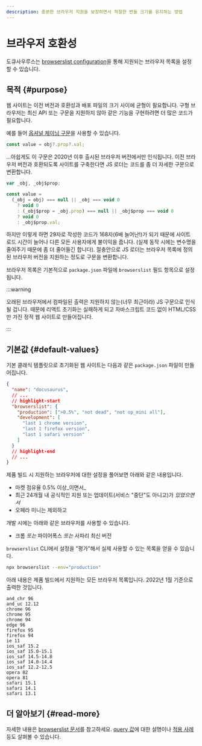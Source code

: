 ```yaml
---
description: 충분한 브라우저 지원을 보장하면서 적절한 번들 크기를 유지하는 방법
---
```


# 브라우저 호환성

도큐사우루스는 [browserslist configuration](https://github.com/browserslist/browserslist)을 통해 지원되는 브라우저 목록을 설정할 수 있습니다.

## 목적 {#purpose}

웹 사이트는 이전 버전과 호환성과 배포 파일의 크기 사이에 균형이 필요합니다. 구형 브라우저는 최신 API 또는 구문을 지원하지 않아 같은 기능을 구현하려면 더 많은 코드가 필요합니다.

예를 들어 [옵셔널 체이닝 구문](https://developer.mozilla.org/en-US/docs/Web/JavaScript/Reference/Operators/Optional_chaining)을 사용할 수 있습니다.

```js
const value = obj?.prop?.val;
```

...아쉽게도 이 구문은 2020년 이후 출시된 브라우저 버전에서만 인식됩니다. 이전 브라우저 버전과 호환되도록 사이트를 구축한다면 JS 로더는 코드를 좀 더 자세한 구문으로 변환합니다.

```js
var _obj, _obj$prop;

const value =
  (_obj = obj) === null || _obj === void 0
    ? void 0
    : (_obj$prop = _obj.prop) === null || _obj$prop === void 0
    ? void 0
    : _obj$prop.val;
```

하지만 이렇게 하면 29자로 작성한 코드가 168자(6배 늘어난!)가 되기 때문에 사이트 로드 시간이 늘어나 다른 모든 사용자에게 불이익을 줍니다. (실제 동작 시에는 변수명을 줄여주기 때문에 좀 더 줄어들긴 합니다). 절충안으로 JS 로더는 브라우저 목록에 정의된 브라우저 버전을 지원하는 정도로 구문을 변환합니다.

브라우저 목록은 기본적으로 `package.json` 파일에 `browserslist` 필드 항목으로 설정됩니다.

:::warning

오래된 브라우저에서 컴파일된 출력은 지원하지 않는(너무 최근이라) JS 구문으로 인식될 겁니다. 때문에 리액트 초기화는 실패하게 되고 자바스크립트 코드 없이 HTML/CSS만 가진 정적 웹 사이트로 만들어집니다.

:::

## 기본값 {#default-values}

기본 클래식 템플릿으로 초기화된 웹 사이트는 다음과 같은 `package.json` 파일이 만들어집니다.

```json title="package.json"
{
  "name": "docusaurus",
  // ...
  // highlight-start
  "browserslist": {
    "production": [">0.5%", "not dead", "not op_mini all"],
    "development": [
      "last 1 chrome version",
      "last 1 firefox version",
      "last 1 safari version"
    ]
  }
  // highlight-end
  // ...
}
```

제품 빌드 시 지원하는 브라우저에 대한 설정을 풀어보면 아래와 같은 내용입니다.

- 마켓 점유율 0.5% 이상_이면서_
- 최근 24개월 내 공식적인 지원 또는 업데이트(서비스 "중단"도 아니고)가 _있었으면서_
- 오페라 미니는 제외하고

개발 시에는 아래와 같은 브라우저를 사용할 수 있습니다.

- 크롬 _또는_ 파이어폭스 _또는_ 사파리 최신 버전

`browserslist` CLI에서 설정을 "평가"해서 실제 사용할 수 있는 목록을 얻을 수 있습니다.

```bash
npx browserslist --env="production"
```

아래 내용은 제품 빌드에서 지원하는 모든 브라우저 목록입니다. 2022년 1월 기준으로 출력한 것입니다.

```text
and_chr 96
and_uc 12.12
chrome 96
chrome 95
chrome 94
edge 96
firefox 95
firefox 94
ie 11
ios_saf 15.2
ios_saf 15.0-15.1
ios_saf 14.5-14.8
ios_saf 14.0-14.4
ios_saf 12.2-12.5
opera 82
opera 81
safari 15.1
safari 14.1
safari 13.1
```

## 더 알아보기 {#read-more}

자세한 내용은 [browserslist 문서](https://github.com/browserslist/browserslist/blob/main/README.md)를 참고하세요. [query 값](https://github.com/browserslist/browserslist/blob/main/README.md#queries)에 대한 설명이나 [적용 사례](https://github.com/browserslist/browserslist/blob/main/README.md#best-practices) 등도 살펴볼 수 있습니다.
